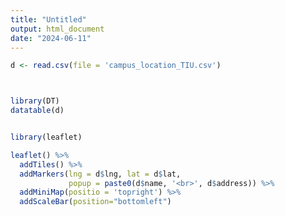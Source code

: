 ---
title: "Untitled"
output: html_document
date: "2024-06-11"
---

```{r}
d <- read.csv(file = 'campus_location_TIU.csv')



library(DT)
datatable(d)


library(leaflet)

leaflet() %>%
  addTiles() %>% 
  addMarkers(lng = d$lng, lat = d$lat,
             popup = paste0(d$name, '<br>', d$address)) %>% 
  addMiniMap(positio = 'topright') %>%
  addScaleBar(position="bottomleft")
```

